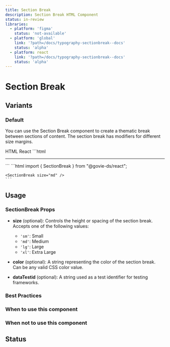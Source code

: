```yaml
---
title: Section Break
description: Section Break HTML Component
status: in-review
libraries:
  - platform: 'figma'
    status: 'not-available'
  - platform: 'global'
    link: '?path=/docs/typography-sectionbreak--docs'
    status: 'alpha'
  - platform: react
    link: '?path=/docs/typography-sectionbreak--docs'
    status: 'alpha'
---
```


# Section Break

## Variants

### Default

<ComponentContainer>
  <SectionBreak size="md" />
</ComponentContainer>

You can use the Section Break component to create a thematic break between sections of content.
The section break has modifiers for different size margins.

<Tabs id="tab3">
  <TabList>
    <TabItem value="tab31" checked>HTML</TabItem>
    <TabItem value="tab33">React</TabItem>
  </TabList>
  <TabPanel value="tab31">
    ```html
    <hr
      class="gi-section-break-md"
    />
    ```
  </TabPanel>
  <TabPanel value="tab33">
    ```html
    import { SectionBreak } from "@govie-ds/react";

    <SectionBreak size="md" />
    ```

  </TabPanel>
</Tabs>

## Usage

### SectionBreak Props

- **size** (optional): Controls the height or spacing of the section break. Accepts one of the following values:

  - `'sm'`: Small
  - `'md'`: Medium
  - `'lg'`: Large
  - `'xl'`: Extra Large

- **color** (optional): A string representing the color of the section break. Can be any valid CSS color value.

- **dataTestid** (optional): A string used as a test identifier for testing frameworks.

### Best Practices

### When to use this component

### When not to use this component

## Status

<ComponentStatusBlock componentId="section-break" />
